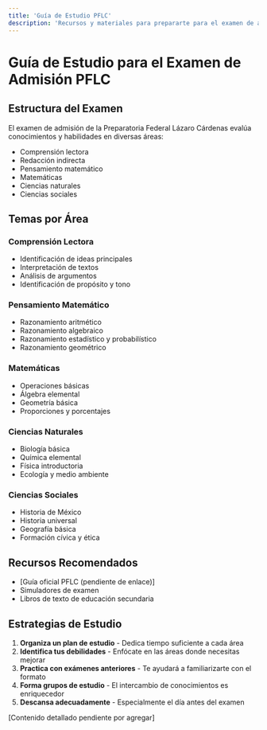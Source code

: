 ```yaml
---
title: 'Guía de Estudio PFLC'
description: 'Recursos y materiales para prepararte para el examen de admisión de la PFLC'
---
```


# Guía de Estudio para el Examen de Admisión PFLC

## Estructura del Examen

El examen de admisión de la Preparatoria Federal Lázaro Cárdenas evalúa conocimientos y habilidades en diversas áreas:

- Comprensión lectora
- Redacción indirecta
- Pensamiento matemático
- Matemáticas
- Ciencias naturales
- Ciencias sociales

## Temas por Área

### Comprensión Lectora
- Identificación de ideas principales
- Interpretación de textos
- Análisis de argumentos
- Identificación de propósito y tono

### Pensamiento Matemático
- Razonamiento aritmético
- Razonamiento algebraico
- Razonamiento estadístico y probabilístico
- Razonamiento geométrico

### Matemáticas
- Operaciones básicas
- Álgebra elemental
- Geometría básica
- Proporciones y porcentajes

### Ciencias Naturales
- Biología básica
- Química elemental
- Física introductoria
- Ecología y medio ambiente

### Ciencias Sociales
- Historia de México
- Historia universal
- Geografía básica
- Formación cívica y ética

## Recursos Recomendados

- [Guía oficial PFLC (pendiente de enlace)]
- Simuladores de examen
- Libros de texto de educación secundaria

## Estrategias de Estudio

1. **Organiza un plan de estudio** - Dedica tiempo suficiente a cada área
2. **Identifica tus debilidades** - Enfócate en las áreas donde necesitas mejorar
3. **Practica con exámenes anteriores** - Te ayudará a familiarizarte con el formato
4. **Forma grupos de estudio** - El intercambio de conocimientos es enriquecedor
5. **Descansa adecuadamente** - Especialmente el día antes del examen

[Contenido detallado pendiente por agregar] 